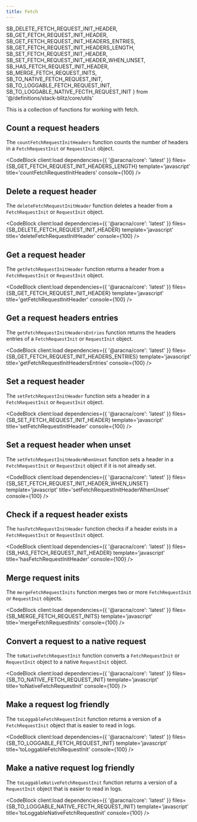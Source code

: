 ```yaml
---
title: Fetch
---
```


  SB_DELETE_FETCH_REQUEST_INIT_HEADER,
  SB_GET_FETCH_REQUEST_INIT_HEADER,
  SB_GET_FETCH_REQUEST_INIT_HEADERS_ENTRIES,
  SB_GET_FETCH_REQUEST_INIT_HEADERS_LENGTH,
  SB_SET_FETCH_REQUEST_INIT_HEADER,
  SB_SET_FETCH_REQUEST_INIT_HEADER_WHEN_UNSET,
  SB_HAS_FETCH_REQUEST_INIT_HEADER,
  SB_MERGE_FETCH_REQUEST_INITS,
  SB_TO_NATIVE_FETCH_REQUEST_INIT,
  SB_TO_LOGGABLE_FETCH_REQUEST_INIT,
  SB_TO_LOGGABLE_NATIVE_FECTH_REQUEST_INIT
} from '@/definitions/stack-blitz/core/utils'

This is a collection of functions for working with fetch.

## Count a request headers

The `countFetchRequestInitHeaders` function counts the number of headers in a `FetchRequestInit` or `RequestInit` object.

<CodeBlock
  client:load
  dependencies={{ '@aracna/core': 'latest' }}
  files={SB_GET_FETCH_REQUEST_INIT_HEADERS_LENGTH}
  template='javascript'
  title='countFetchRequestInitHeaders'
  console={100}
/>

## Delete a request header

The `deleteFetchRequestInitHeader` function deletes a header from a `FetchRequestInit` or `RequestInit` object.

<CodeBlock
  client:load
  dependencies={{ '@aracna/core': 'latest' }}
  files={SB_DELETE_FETCH_REQUEST_INIT_HEADER}
  template='javascript'
  title='deleteFetchRequestInitHeader'
  console={100}
/>

## Get a request header

The `getFetchRequestInitHeader` function returns a header from a `FetchRequestInit` or `RequestInit` object.

<CodeBlock
  client:load
  dependencies={{ '@aracna/core': 'latest' }}
  files={SB_GET_FETCH_REQUEST_INIT_HEADER}
  template='javascript'
  title='getFetchRequestInitHeader'
  console={100}
/>

## Get a request headers entries

The `getFetchRequestInitHeadersEntries` function returns the headers entries of a `FetchRequestInit` or `RequestInit` object.

<CodeBlock
  client:load
  dependencies={{ '@aracna/core': 'latest' }}
  files={SB_GET_FETCH_REQUEST_INIT_HEADERS_ENTRIES}
  template='javascript'
  title='getFetchRequestInitHeadersEntries'
  console={100}
/>

## Set a request header

The `setFetchRequestInitHeader` function sets a header in a `FetchRequestInit` or `RequestInit` object.

<CodeBlock
  client:load
  dependencies={{ '@aracna/core': 'latest' }}
  files={SB_SET_FETCH_REQUEST_INIT_HEADER}
  template='javascript'
  title='setFetchRequestInitHeader'
  console={100}
/>

## Set a request header when unset

The `setFetchRequestInitHeaderWhenUnset` function sets a header in a `FetchRequestInit` or `RequestInit` object if it is not already set.

<CodeBlock
  client:load
  dependencies={{ '@aracna/core': 'latest' }}
  files={SB_SET_FETCH_REQUEST_INIT_HEADER_WHEN_UNSET}
  template='javascript'
  title='setFetchRequestInitHeaderWhenUnset'
  console={100}
/>

## Check if a request header exists

The `hasFetchRequestInitHeader` function checks if a header exists in a `FetchRequestInit` or `RequestInit` object.

<CodeBlock
  client:load
  dependencies={{ '@aracna/core': 'latest' }}
  files={SB_HAS_FETCH_REQUEST_INIT_HEADER}
  template='javascript'
  title='hasFetchRequestInitHeader'
  console={100}
/>

## Merge request inits

The `mergeFetchRequestInits` function merges two or more `FetchRequestInit` or `RequestInit` objects.

<CodeBlock
  client:load
  dependencies={{ '@aracna/core': 'latest' }}
  files={SB_MERGE_FETCH_REQUEST_INITS}
  template='javascript'
  title='mergeFetchRequestInits'
  console={100}
/>

## Convert a request to a native request

The `toNativeFetchRequestInit` function converts a `FetchRequestInit` or `RequestInit` object to a native `RequestInit` object.

<CodeBlock
  client:load
  dependencies={{ '@aracna/core': 'latest' }}
  files={SB_TO_NATIVE_FETCH_REQUEST_INIT}
  template='javascript'
  title='toNativeFetchRequestInit'
  console={100}
/>

## Make a request log friendly

The `toLoggableFetchRequestInit` function returns a version of a `FetchRequestInit` object that is easier to read in logs.

<CodeBlock
  client:load
  dependencies={{ '@aracna/core': 'latest' }}
  files={SB_TO_LOGGABLE_FETCH_REQUEST_INIT}
  template='javascript'
  title='toLoggableFetchRequestInit'
  console={100}
/>

## Make a native request log friendly

The `toLoggableNativeFetchRequestInit` function returns a version of a `RequestInit` object that is easier to read in logs.

<CodeBlock
  client:load
  dependencies={{ '@aracna/core': 'latest' }}
  files={SB_TO_LOGGABLE_NATIVE_FECTH_REQUEST_INIT}
  template='javascript'
  title='toLoggableNativeFetchRequestInit'
  console={100}
/>
